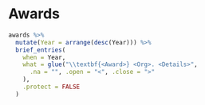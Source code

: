 # Awards

```r
awards %>%
  mutate(Year = arrange(desc(Year))) %>%
  brief_entries(
    when = Year,
    what = glue("\\textbf{<Award>} <Org>. <Details>",
      .na = "", .open = "<", .close = ">"
    ),
    .protect = FALSE
  )
```
